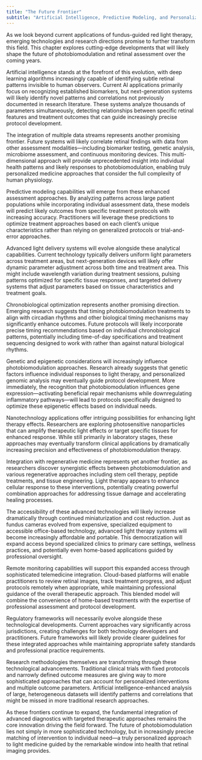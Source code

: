 ```yaml
---
title: "The Future Frontier"
subtitle: "Artificial Intelligence, Predictive Modeling, and Personalized Light Medicine"
---
```



As we look beyond current applications of fundus-guided red light therapy, emerging technologies and research directions promise to further transform this field. This chapter explores cutting-edge developments that will likely shape the future of photobiomodulation and retinal assessment over the coming years.

Artificial intelligence stands at the forefront of this evolution, with deep learning algorithms increasingly capable of identifying subtle retinal patterns invisible to human observers. Current AI applications primarily focus on recognizing established biomarkers, but next-generation systems will likely identify novel patterns and correlations not previously documented in research literature. These systems analyze thousands of parameters simultaneously, detecting relationships between specific retinal features and treatment outcomes that can guide increasingly precise protocol development.

The integration of multiple data streams represents another promising frontier. Future systems will likely correlate retinal findings with data from other assessment modalities—including biomarker testing, genetic analysis, microbiome assessment, and continuous monitoring devices. This multi-dimensional approach will provide unprecedented insight into individual health patterns and likely responses to photobiomodulation, enabling truly personalized medicine approaches that consider the full complexity of human physiology.

Predictive modeling capabilities will emerge from these enhanced assessment approaches. By analyzing patterns across large patient populations while incorporating individual assessment data, these models will predict likely outcomes from specific treatment protocols with increasing accuracy. Practitioners will leverage these predictions to optimize treatment approaches based on each client's unique characteristics rather than relying on generalized protocols or trial-and-error approaches.

Advanced light delivery systems will evolve alongside these analytical capabilities. Current technology typically delivers uniform light parameters across treatment areas, but next-generation devices will likely offer dynamic parameter adjustment across both time and treatment area. This might include wavelength variation during treatment sessions, pulsing patterns optimized for specific tissue responses, and targeted delivery systems that adjust parameters based on tissue characteristics and treatment goals.

Chronobiological optimization represents another promising direction. Emerging research suggests that timing photobiomodulation treatments to align with circadian rhythms and other biological timing mechanisms may significantly enhance outcomes. Future protocols will likely incorporate precise timing recommendations based on individual chronobiological patterns, potentially including time-of-day specifications and treatment sequencing designed to work with rather than against natural biological rhythms.

Genetic and epigenetic considerations will increasingly influence photobiomodulation approaches. Research already suggests that genetic factors influence individual responses to light therapy, and personalized genomic analysis may eventually guide protocol development. More immediately, the recognition that photobiomodulation influences gene expression—activating beneficial repair mechanisms while downregulating inflammatory pathways—will lead to protocols specifically designed to optimize these epigenetic effects based on individual needs.

Nanotechnology applications offer intriguing possibilities for enhancing light therapy effects. Researchers are exploring photosensitive nanoparticles that can amplify therapeutic light effects or target specific tissues for enhanced response. While still primarily in laboratory stages, these approaches may eventually transform clinical applications by dramatically increasing precision and effectiveness of photobiomodulation therapy.

Integration with regenerative medicine represents yet another frontier, as researchers discover synergistic effects between photobiomodulation and various regenerative approaches including stem cell therapy, peptide treatments, and tissue engineering. Light therapy appears to enhance cellular response to these interventions, potentially creating powerful combination approaches for addressing tissue damage and accelerating healing processes.

The accessibility of these advanced technologies will likely increase dramatically through continued miniaturization and cost reduction. Just as fundus cameras evolved from expensive, specialized equipment to accessible office-based technology, advanced light therapy systems will become increasingly affordable and portable. This democratization will expand access beyond specialized clinics to primary care settings, wellness practices, and potentially even home-based applications guided by professional oversight.

Remote monitoring capabilities will support this expanded access through sophisticated telemedicine integration. Cloud-based platforms will enable practitioners to review retinal images, track treatment progress, and adjust protocols remotely when appropriate, while maintaining professional guidance of the overall therapeutic approach. This blended model will combine the convenience of home-based treatments with the expertise of professional assessment and protocol development.

Regulatory frameworks will necessarily evolve alongside these technological developments. Current approaches vary significantly across jurisdictions, creating challenges for both technology developers and practitioners. Future frameworks will likely provide clearer guidelines for these integrated approaches while maintaining appropriate safety standards and professional practice requirements.

Research methodologies themselves are transforming through these technological advancements. Traditional clinical trials with fixed protocols and narrowly defined outcome measures are giving way to more sophisticated approaches that can account for personalized interventions and multiple outcome parameters. Artificial intelligence-enhanced analysis of large, heterogeneous datasets will identify patterns and correlations that might be missed in more traditional research approaches.

As these frontiers continue to expand, the fundamental integration of advanced diagnostics with targeted therapeutic approaches remains the core innovation driving the field forward. The future of photobiomodulation lies not simply in more sophisticated technology, but in increasingly precise matching of intervention to individual need—a truly personalized approach to light medicine guided by the remarkable window into health that retinal imaging provides.